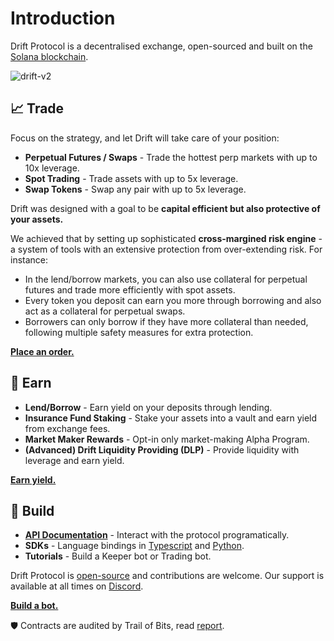 
# Introduction

Drift Protocol is a decentralised exchange, open-sourced and built on the [Solana blockchain](https://solana.com/).

![drift-v2](public/assets/drift-v2.png)

## 📈 Trade

Focus on the strategy, and let Drift will take care of your position: 
- **Perpetual Futures / Swaps** - Trade the hottest perp markets with up to 10x leverage.
- **Spot Trading** - Trade assets with up to 5x leverage.
- **Swap Tokens** - Swap any pair with up to 5x leverage.

Drift was designed with a goal to be **capital efficient but also protective of your assets.** 

We achieved that by setting up sophisticated **cross-margined risk engine** - a system of tools with an extensive protection from over-extending risk. For instance: 

- In the lend/borrow markets, you can also use collateral for perpetual futures and trade more efficiently with spot assets.
- Every token you deposit can earn you more through borrowing and also act as a collateral for perpetual swaps.
- Borrowers can only borrow if they have more collateral than needed, following multiple safety measures for extra protection. 

[**Place an order.**](https://app.drift.trade/)


## 💸 Earn

- **Lend/Borrow** - Earn yield on your deposits through lending.
- **Insurance Fund Staking** - Stake your assets into a vault and earn yield from exchange fees.
- **Market Maker Rewards** -  Opt-in only market-making Alpha Program.
- **(Advanced) Drift Liquidity Providing (DLP)** - Provide liquidity with leverage and earn yield.

[**Earn yield.**](https://app.drift.trade/)


## 🤖 Build

- [**API Documentation**](https://drift-labs.github.io/v2-teacher/#terms-of-use) - Interact with the protocol programatically.
- **SDKs** - Language bindings in [Typescript](https://github.com/drift-labs/protocol-v2/tree/master/sdk) and [Python](https://github.com/drift-labs/driftpy). 
- **Tutorials** - Build a Keeper bot or Trading bot.

Drift Protocol is [open-source](https://github.com/drift-labs/protocol-v2) and contributions are welcome. Our support is available at all times on [Discord](https://discord.gg/driftprotocol). 

[**Build a bot.**](https://app.drift.trade/)

🛡 Contracts are audited by Trail of Bits, read [report](https://www.drift.trade/audit). 
